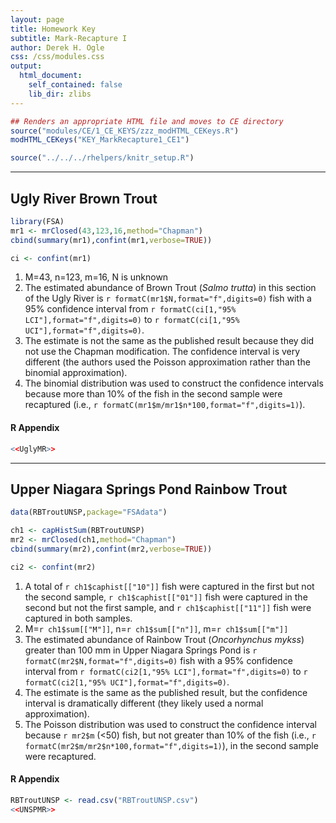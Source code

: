 ```yaml
---
layout: page
title: Homework Key
subtitle: Mark-Recapture I
author: Derek H. Ogle
css: /css/modules.css
output:
  html_document:
    self_contained: false
    lib_dir: zlibs
---
```


```r
## Renders an appropriate HTML file and moves to CE directory
source("modules/CE/1_CE_KEYS/zzz_modHTML_CEKeys.R")
modHTML_CEKeys("KEY_MarkRecapture1_CE1")
```

```r
source("../../../rhelpers/knitr_setup.R")
```

----

## Ugly River Brown Trout
```r
library(FSA)
mr1 <- mrClosed(43,123,16,method="Chapman")
cbind(summary(mr1),confint(mr1,verbose=TRUE))
```
```r
ci <- confint(mr1)
```

1. M=43, n=123, m=16, N is unknown
1. The estimated abundance of Brown Trout (*Salmo trutta*) in this section of the Ugly River is `r formatC(mr1$N,format="f",digits=0)` fish with a 95% confidence interval from `r formatC(ci[1,"95% LCI"],format="f",digits=0)` to `r formatC(ci[1,"95% UCI"],format="f",digits=0)`.
1. The estimate is not the same as the published result because they did not use the Chapman modification. The confidence interval is very different (the authors used the Poisson approximation rather than the binomial approximation).
1. The binomial distribution was used to construct the confidence intervals because more than 10% of the fish in the second sample were recaptured (i.e., `r formatC(mr1$m/mr1$n*100,format="f",digits=1)`).

#### R Appendix
```r
<<UglyMR>>
```

----

## Upper Niagara Springs Pond Rainbow Trout
```r
data(RBTroutUNSP,package="FSAdata")
```

```r
ch1 <- capHistSum(RBTroutUNSP)
mr2 <- mrClosed(ch1,method="Chapman")
cbind(summary(mr2),confint(mr2,verbose=TRUE))
```
```r
ci2 <- confint(mr2)
```

1. A total of `r ch1$caphist[["10"]]` fish were captured in the first but not the second sample, `r ch1$caphist[["01"]]` fish were captured in the second but not the first sample, and `r ch1$caphist[["11"]]` fish were captured in both samples.
1. M=`r ch1$sum[["M"]]`, n=`r ch1$sum[["n"]]`, m=`r ch1$sum[["m"]]`
1. The estimated abundance of Rainbow Trout (*Oncorhynchus mykss*) greater than 100 mm in Upper Niagara Springs Pond is `r formatC(mr2$N,format="f",digits=0)` fish with a 95% confidence interval from `r formatC(ci2[1,"95% LCI"],format="f",digits=0)` to `r formatC(ci2[1,"95% UCI"],format="f",digits=0)`.
1. The estimate is the same as the published result, but the confidence interval is dramatically different (they likely used a normal approximation).
1. The Poisson distribution was used to construct the confidence interval because `r mr2$m` (<50) fish, but not greater than 10% of the fish (i.e., `r formatC(mr2$m/mr2$n*100,format="f",digits=1)`), in the second sample were recaptured.

#### R Appendix
```r
RBTroutUNSP <- read.csv("RBTroutUNSP.csv")
<<UNSPMR>>
```
